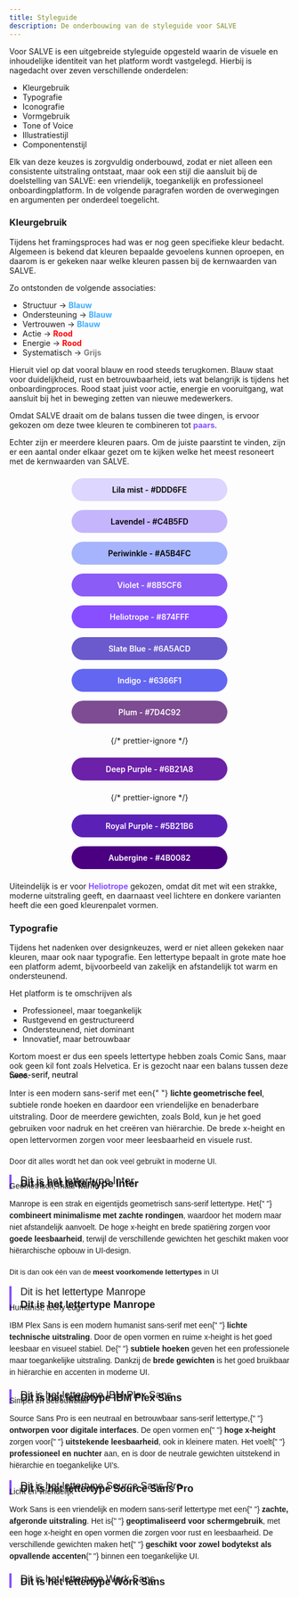 ```yaml
---
title: Styleguide
description: De onderbouwing van de styleguide voor SALVE
---
```



<link rel="preconnect" href="https://fonts.googleapis.com" />
<link rel="preconnect" href="https://fonts.gstatic.com" crossorigin />
<link
  href="https://fonts.googleapis.com/css2?family=Inter:wght@400;500;600;700&family=IBM+Plex+Sans:wght@400;500;600;700&family=Source+Sans+Pro:wght@400;600;700&family=Work+Sans:wght@400;500;600;700&display=swap"
  rel="stylesheet"
/>

Voor SALVE is een uitgebreide styleguide opgesteld waarin de visuele en inhoudelijke
identiteit van het platform wordt vastgelegd. Hierbij is nagedacht over zeven
verschillende onderdelen:

- Kleurgebruik
- Typografie
- Iconografie
- Vormgebruik
- Tone of Voice
- Illustratiestijl
- Componentenstijl

Elk van deze keuzes is zorgvuldig onderbouwd, zodat er niet alleen een consistente
uitstraling ontstaat, maar ook een stijl die aansluit bij de doelstelling van SALVE:
een vriendelijk, toegankelijk en professioneel onboardingplatform. In de volgende
paragrafen worden de overwegingen en argumenten per onderdeel toegelicht.

### Kleurgebruik

Tijdens het framingsproces had was er nog geen specifieke kleur bedacht. Algemeen is
bekend dat kleuren bepaalde gevoelens kunnen oproepen, en daarom is er gekeken naar
welke kleuren passen bij de kernwaarden van SALVE.

Zo ontstonden de volgende associaties:

- Structuur → <span style="color: #3DADFF;">**Blauw**</span>
- Ondersteuning → <span style="color: #3DADFF;">**Blauw**</span>
- Vertrouwen → <span style="color: #3DADFF;">**Blauw**</span>
- Actie → <span style="color: red;">**Rood**</span>
- Energie → <span style="color: red;">**Rood**</span>
- Systematisch → <span style="color: gray;">**Grijs**</span>

Hieruit viel op dat vooral blauw en rood steeds terugkomen. Blauw staat voor duidelijkheid,
rust en betrouwbaarheid, iets wat belangrijk is tijdens het onboardingproces. Rood staat
juist voor actie, energie en vooruitgang, wat aansluit bij het in beweging zetten van
nieuwe medewerkers.

Omdat SALVE draait om de balans tussen die twee dingen, is ervoor gekozen om deze twee
kleuren te combineren tot <span style="color: #874fff;">**paars**</span>.

Echter zijn er meerdere kleuren paars. Om de juiste paarstint te vinden, zijn er een aantal
onder elkaar gezet om te kijken welke het meest resoneert met de kernwaarden van SALVE.

<div style="width: 100%; display: flex; flex-direction: column; align-items: center;">
  <div style="background-color: #DDD6FE; padding: 12px; width: 16rem; border-radius: 24px; margin: 8px 0; text-align: center;">
    <p style="color: black; margin: 0; font-weight: 600;">Lila mist - #DDD6FE</p>
  </div>

<div style="background-color: #C4B5FD; padding: 12px; width: 16rem; border-radius: 24px; margin: 8px 0; text-align: center;">
  <p style="color: black; margin: 0; font-weight: 600;">Lavendel - #C4B5FD</p>
</div>

<div style="background-color: #A5B4FC; padding: 12px; width: 16rem; border-radius: 24px; margin: 8px 0; text-align: center;">
  <p style="color: black; margin: 0; font-weight: 600;">Periwinkle - #A5B4FC</p>
</div>

<div style="background-color: #8B5CF6; padding: 12px; width: 16rem; border-radius: 24px; margin: 8px 0; text-align: center;">
  <p style="color: white; margin: 0; font-weight: 600;">Violet - #8B5CF6</p>
</div>

<div style="background-color: #874FFF; padding: 12px; width: 16rem; border-radius: 24px; margin: 8px 0; text-align: center;">
  <p style="color: white; margin: 0; font-weight: 600;">Heliotrope - #874FFF</p>
</div>

<div style="background-color: #6A5ACD; padding: 12px; width: 16rem; border-radius: 24px; margin: 8px 0; text-align: center;">
  <p style="color: white; margin: 0; font-weight: 600;">Slate Blue - #6A5ACD</p>
</div>

<div style="background-color: #6366F1; padding: 12px; width: 16rem; border-radius: 24px; margin: 8px 0; text-align: center;">
  <p style="color: white; margin: 0; font-weight: 600;">Indigo - #6366F1</p>
</div>

<div style="background-color: #7D4C92; padding: 12px; width: 16rem; border-radius: 24px; margin: 8px 0; text-align: center;">
  <p style="color: white; margin: 0; font-weight: 600;">Plum - #7D4C92</p>
</div>

{/* prettier-ignore */}
<div style="background-color: #6B21A8; padding: 12px; width: 16rem; border-radius: 24px; margin: 8px 0; text-align: center;">
  <p style="color: white; margin: 0; font-weight: 600;">Deep Purple - #6B21A8</p>
</div>

{/* prettier-ignore */}
<div style="background-color: #5B21B6; padding: 12px; width: 16rem; border-radius: 24px; margin: 8px 0; text-align: center;">
  <p style="color: white; margin: 0; font-weight: 600;">Royal Purple - #5B21B6 </p>
</div>

  <div style="background-color: #4B0082; padding: 12px; width: 16rem; border-radius: 24px; margin: 8px 0; text-align: center;">
    <p style="color: white; margin: 0; font-weight: 600;">Aubergine - #4B0082</p>
  </div>
</div>

Uiteindelijk is er voor <span style="color: #874fff;">**Heliotrope**</span> gekozen, omdat dit met wit
een strakke, moderne uitstraling geeft, en daarnaast veel lichtere en donkere varianten heeft die
een goed kleurenpalet vormen.

### Typografie

Tijdens het nadenken over designkeuzes, werd er niet alleen gekeken naar kleuren, maar ook naar
typografie. Een lettertype bepaalt in grote mate hoe een platform ademt, bijvoorbeeld van
zakelijk en afstandelijk tot warm en ondersteunend.

Het platform is te omschrijven als

- Professioneel, maar toegankelijk
- Rustgevend en gestructureerd
- Ondersteunend, niet dominant
- Innovatief, maar betrouwbaar

Kortom moest er dus een speels lettertype hebben zoals Comic Sans, maar ook geen kil font
zoals Helvetica. Er is gezocht naar een balans tussen deze twee.

<Card title="Inter">
  <p style="font-family: Inter, sans-serif; font-size: 14px; margin-top: -32px; font-weight: 500;">
    Sans-serif, neutral
  </p>
  <p style="font-family: Inter, sans-serif; font-size: 14px; margin: 0 0 20px 0; line-height: 1.5;">
    Inter is een modern sans-serif met een{" "}
    <strong>lichte geometrische feel</strong>, subtiele ronde hoeken en daardoor
    een vriendelijke en benaderbare uitstraling. Door de meerdere gewichten,
    zoals Bold, kun je het goed gebruiken voor nadruk en het creëren van
    hiërarchie. De brede x-height en open lettervormen zorgen voor meer
    leesbaarheid en visuele rust.
  </p>
  <p style="font-family: Inter, sans-serif; font-size: 13px;">
    Door dit alles wordt het dan ook veel gebruikt in moderne UI.
  </p>
  <div style="border-left: 4px solid #874FFF; padding-left: 16px; margin: 16px 0;">
    <p style="font-family: Inter, sans-serif; font-size: 18px; margin: 0; font-weight: 400;">
      Dit is het lettertype Inter
    </p>
    <p style="font-family: Inter, sans-serif; font-size: 18px; margin-top: -16px; font-weight: 700;">
      Dit is het lettertype Inter
    </p>
  </div>
</Card>

<Card title="Manrope">
  <p style="font-family: 'Manrope', sans-serif; font-size: 14px; margin-top: -32px; font-weight: 500;">
    Geometrisch, maar warm
  </p>
  <p style="font-family: 'Manrope', sans-serif; font-size: 14px; margin: 0 0 20px 0; line-height: 1.5;">
    Manrope is een strak en eigentijds geometrisch sans-serif lettertype. Het{" "}
    <strong>combineert minimalisme met zachte rondingen</strong>, waardoor het
    modern maar niet afstandelijk aanvoelt. De hoge x-height en brede spatiëring
    zorgen voor <strong>goede leesbaarheid</strong>, terwijl de verschillende
    gewichten het geschikt maken voor hiërarchische opbouw in UI-design.
  </p>
  <p style="font-family: 'Manrope', sans-serif; font-size: 13px;">
    Dit is dan ook één van de <strong>meest voorkomende lettertypes</strong> in
    UI
  </p>
  <div style="border-left: 4px solid #874FFF; padding-left: 16px; margin: 16px 0;">
    <p style="font-family: 'Manrope', sans-serif; font-size: 18px; font-weight: 400;">
      Dit is het lettertype Manrope
    </p>
    <p style="font-family: 'Manrope', sans-serif; font-size: 18px; font-weight: 700; margin-top: -16px;">
      Dit is het lettertype Manrope
    </p>
  </div>
</Card>

<Card title="IBM Plex Sans">
  <p style="font-family: 'IBM Plex Sans', sans-serif; font-size: 14px; margin-top: -32px; font-weight: 500;">
    Humanist, techy edge
  </p>
  <p style="font-family: 'IBM Plex Sans', sans-serif; font-size: 14px; margin: 0 0 20px 0; line-height: 1.5;">
    IBM Plex Sans is een modern humanist sans-serif met een{" "}
    <strong>lichte technische uitstraling</strong>. Door de open vormen en ruime
    x-height is het goed leesbaar en visueel stabiel. De{" "}
    <strong>subtiele hoeken</strong> geven het een professionele maar
    toegankelijke uitstraling. Dankzij de <strong>brede gewichten</strong> is
    het goed bruikbaar in hiërarchie en accenten in moderne UI.
  </p>
  <div style="border-left: 4px solid #874FFF; padding-left: 16px; margin: 16px 0;">
    <p style="font-family: 'IBM Plex Sans', sans-serif; font-size: 18px; margin: 0; font-weight: 400;">
      Dit is het lettertype IBM Plex Sans
    </p>
    <p style="font-family: 'IBM Plex Sans', sans-serif; font-size: 18px; margin-top: -16px; font-weight: 700;">
      Dit is het lettertype IBM Plex Sans
    </p>
  </div>
</Card>

<Card title="Source Sans Pro">
  <p style="font-family: 'Source Sans Pro', sans-serif; font-size: 14px; margin-top: -32px; font-weight: 500;">
    Simpel en betrouwbaar
  </p>
  <p style="font-family: 'Source Sans Pro', sans-serif; font-size: 14px; line-height: 1.5;">
    Source Sans Pro is een neutraal en betrouwbaar sans-serif lettertype,{" "}
    <strong>ontworpen voor digitale interfaces</strong>. De open vormen en{" "}
    <strong>hoge x-height</strong> zorgen voor{" "}
    <strong>uitstekende leesbaarheid</strong>, ook in kleinere maten. Het voelt{" "}
    <strong>professioneel en nuchter</strong> aan, en is door de neutrale
    gewichten uitstekend in hiërarchie en toegankelijke UI's.
  </p>
  <div style="border-left: 4px solid #874FFF; padding-left: 16px; margin: 16px 0;">
    <p style="font-family: 'Source Sans Pro', sans-serif; font-size: 18px; margin: 0; font-weight: 400;">
      Dit is het lettertype Source Sans Pro
    </p>
    <p style="font-family: 'Source Sans Pro', sans-serif; font-size: 18px; margin-top: -16px; font-weight: 700;">
      Dit is het lettertype Source Sans Pro
    </p>
  </div>
</Card>

<Card title="Work Sans">
  <p style="font-family: 'Work Sans', sans-serif; font-size: 14px; margin-top: -32px; font-weight: 500;">
    Licht en vriendelijk
  </p>
  <p style="font-family: 'Work Sans', sans-serif; font-size: 14px; margin: 0 0 20px 0; line-height: 1.5;">
    Work Sans is een vriendelijk en modern sans-serif lettertype met een{" "}
    <strong>zachte, afgeronde uitstraling</strong>. Het is{" "}
    <strong>geoptimaliseerd voor schermgebruik</strong>, met een hoge x-height
    en open vormen die zorgen voor rust en leesbaarheid. De verschillende
    gewichten maken het{" "}
    <strong>geschikt voor zowel bodytekst als opvallende accenten</strong>{" "}
    binnen een toegankelijke UI.
  </p>
  <div style="border-left: 4px solid #874FFF; padding-left: 16px; margin: 16px 0;">
    <p style="font-family: 'Work Sans', sans-serif; font-size: 18px; margin: 0; font-weight: 400;">
      Dit is het lettertype Work Sans
    </p>
    <p style="font-family: 'Work Sans', sans-serif; font-size: 18px; margin-top: -16px; font-weight: 700;">
      Dit is het lettertype Work Sans
    </p>
  </div>
</Card>
